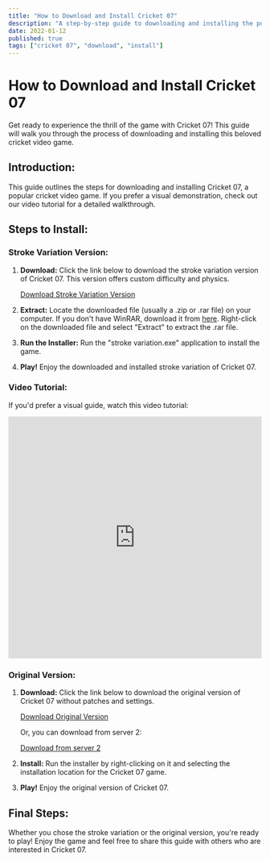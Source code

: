 ```yaml
---
title: "How to Download and Install Cricket 07"
description: "A step-by-step guide to downloading and installing the popular cricket game, Cricket 07. Includes links for both the stroke variation version and the original."
date: 2022-01-12
published: true
tags: ["cricket 07", "download", "install"]
---
```


# How to Download and Install Cricket 07

Get ready to experience the thrill of the game with Cricket 07! This guide will walk you through the process of downloading and installing this beloved cricket video game. 

## **Introduction:**

This guide outlines the steps for downloading and installing Cricket 07, a popular cricket video game. If you prefer a visual demonstration, check out our video tutorial for a detailed walkthrough.

## **Steps to Install:**

### **Stroke Variation Version:**

1. **Download:** Click the link below to download the stroke variation version of Cricket 07. This version offers custom difficulty and physics.


   [Download Stroke Variation Version](https://mega.nz/file/7ypG1Z4Y#n8WrTgwETJXRAb_J2CqZdNm1Sex6zPdWFZL8QwK4b8s)


2. **Extract:** Locate the downloaded file (usually a .zip or .rar file) on your computer. If you don't have WinRAR, download it from [here](https://www.win-rar.com/download.html?&L=0). Right-click on the downloaded file and select "Extract" to extract the .rar file.

3. **Run the Installer:** Run the "stroke variation.exe" application to install the game.

4. **Play!**  Enjoy the downloaded and installed stroke variation of Cricket 07.

### **Video Tutorial:**

If you'd prefer a visual guide, watch this video tutorial:


<iframe class="ql-video" frameborder="0" allowfullscreen="true" src="https://drive.google.com/file/d/1XWc4v2P6A-OnCEzkOR6VU1NJ1PReV-Ou/preview" height="480" width="100%"></iframe>


### **Original Version:**

1. **Download:** Click the link below to download the original version of Cricket 07 without patches and settings.

   [Download Original Version](https://mega.nz/file/DqB31LwD#ZDB71h4v6OXSPqBK4i6O_fpS0lzAam7beDw0l08c7eE)

   Or, you can download from server 2:

   [Download from server 2](https://dis-as-sol-api.onrender.com/download/659303f78c873b70c5edb5c8)

2. **Install:** Run the installer by right-clicking on it and selecting the installation location for the Cricket 07 game.

3. **Play!**  Enjoy the original version of Cricket 07.

## **Final Steps:**

Whether you chose the stroke variation or the original version, you're ready to play! Enjoy the game and feel free to share this guide with others who are interested in Cricket 07. 
